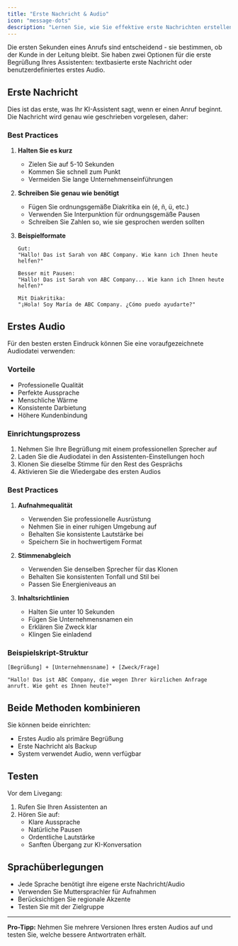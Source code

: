 ```yaml
---
title: "Erste Nachricht & Audio"
icon: "message-dots"
description: "Lernen Sie, wie Sie effektive erste Nachrichten erstellen und benutzerdefinierte Audiodateien für den besten ersten Eindruck verwenden"
---
```


Die ersten Sekunden eines Anrufs sind entscheidend - sie bestimmen, ob der Kunde in der Leitung bleibt. Sie haben zwei Optionen für die erste Begrüßung Ihres Assistenten: textbasierte erste Nachricht oder benutzerdefiniertes erstes Audio.

## Erste Nachricht

Dies ist das erste, was Ihr KI-Assistent sagt, wenn er einen Anruf beginnt. Die Nachricht wird genau wie geschrieben vorgelesen, daher:

### Best Practices

1. **Halten Sie es kurz**

   - Zielen Sie auf 5-10 Sekunden
   - Kommen Sie schnell zum Punkt
   - Vermeiden Sie lange Unternehmenseinführungen

2. **Schreiben Sie genau wie benötigt**

   - Fügen Sie ordnungsgemäße Diakritika ein (é, ñ, ü, etc.)
   - Verwenden Sie Interpunktion für ordnungsgemäße Pausen
   - Schreiben Sie Zahlen so, wie sie gesprochen werden sollten

3. **Beispielformate**

   ```
   Gut:
   "Hallo! Das ist Sarah von ABC Company. Wie kann ich Ihnen heute helfen?"

   Besser mit Pausen:
   "Hallo! Das ist Sarah von ABC Company... Wie kann ich Ihnen heute helfen?"

   Mit Diakritika:
   "¡Hola! Soy María de ABC Company. ¿Cómo puedo ayudarte?"
   ```

## Erstes Audio

Für den besten ersten Eindruck können Sie eine voraufgezeichnete Audiodatei verwenden:

### Vorteile

- Professionelle Qualität
- Perfekte Aussprache
- Menschliche Wärme
- Konsistente Darbietung
- Höhere Kundenbindung

### Einrichtungsprozess

1. Nehmen Sie Ihre Begrüßung mit einem professionellen Sprecher auf
2. Laden Sie die Audiodatei in den Assistenten-Einstellungen hoch
3. Klonen Sie dieselbe Stimme für den Rest des Gesprächs
4. Aktivieren Sie die Wiedergabe des ersten Audios

### Best Practices

1. **Aufnahmequalität**

   - Verwenden Sie professionelle Ausrüstung
   - Nehmen Sie in einer ruhigen Umgebung auf
   - Behalten Sie konsistente Lautstärke bei
   - Speichern Sie in hochwertigem Format

2. **Stimmenabgleich**

   - Verwenden Sie denselben Sprecher für das Klonen
   - Behalten Sie konsistenten Tonfall und Stil bei
   - Passen Sie Energieniveaus an

3. **Inhaltsrichtlinien**
   - Halten Sie unter 10 Sekunden
   - Fügen Sie Unternehmensnamen ein
   - Erklären Sie Zweck klar
   - Klingen Sie einladend

### Beispielskript-Struktur

```
[Begrüßung] + [Unternehmensname] + [Zweck/Frage]

"Hallo! Das ist ABC Company, die wegen Ihrer kürzlichen Anfrage anruft. Wie geht es Ihnen heute?"
```

## Beide Methoden kombinieren

Sie können beide einrichten:

- Erstes Audio als primäre Begrüßung
- Erste Nachricht als Backup
- System verwendet Audio, wenn verfügbar

## Testen

Vor dem Livegang:

1. Rufen Sie Ihren Assistenten an
2. Hören Sie auf:
   - Klare Aussprache
   - Natürliche Pausen
   - Ordentliche Lautstärke
   - Sanften Übergang zur KI-Konversation

## Sprachüberlegungen

- Jede Sprache benötigt ihre eigene erste Nachricht/Audio
- Verwenden Sie Muttersprachler für Aufnahmen
- Berücksichtigen Sie regionale Akzente
- Testen Sie mit der Zielgruppe

---

**Pro-Tipp:** Nehmen Sie mehrere Versionen Ihres ersten Audios auf und testen Sie, welche bessere Antwortraten erhält. 